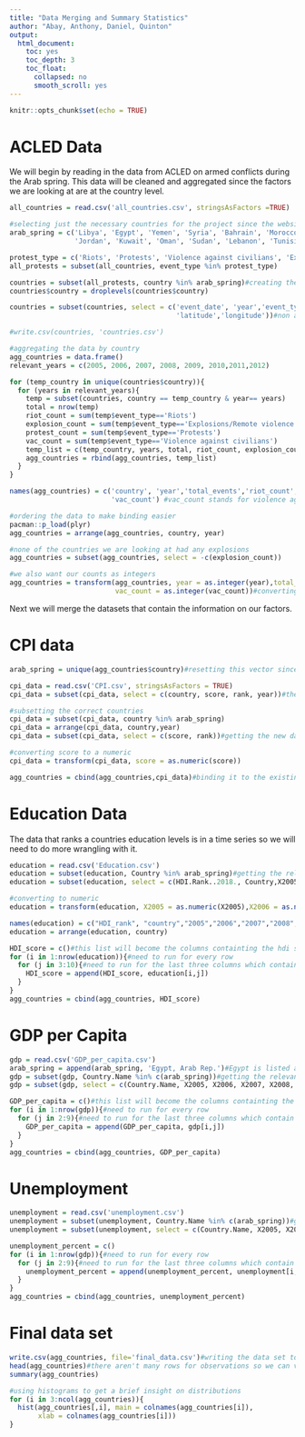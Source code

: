 ---
title: "Data Merging and Summary Statistics"
author: "Abay, Anthony, Daniel, Quinton"
output:
  html_document:
    toc: yes
    toc_depth: 3
    toc_float:
      collapsed: no
      smooth_scroll: yes
---

```{r setup, include=FALSE}
knitr::opts_chunk$set(echo = TRUE)
```

# ACLED Data

We will begin by reading in the data from ACLED on armed conflicts during the Arab spring. This data will be cleaned and aggregated since the factors we are looking at are at the country level.

```{r}
all_countries = read.csv('all_countries.csv', stringsAsFactors =TRUE)

#selecting just the necessary countries for the project since the website is too slow to query
arab_spring = c('Libya', 'Egypt', 'Yemen', 'Syria', 'Bahrain', 'Morocco', 'Iraq','Algeria',
                'Jordan', 'Kuwait', 'Oman', 'Sudan', 'Lebanon', 'Tunisia')

protest_type = c('Riots', 'Protests', 'Violence against civilians', 'Explosions/Remote Violence')#reducing to the relevant types of protest
all_protests = subset(all_countries, event_type %in% protest_type)

countries = subset(all_protests, country %in% arab_spring)#creating the data.frame of the right countries
countries$country = droplevels(countries$country)

countries = subset(countries, select = c('event_date', 'year','event_type','country','location',
                                         'latitude','longitude'))#non aggregated data with correct columns

#write.csv(countries, 'countries.csv')

#aggregating the data by country
agg_countries = data.frame()
relevant_years = c(2005, 2006, 2007, 2008, 2009, 2010,2011,2012)

for (temp_country in unique(countries$country)){
  for (years in relevant_years){
    temp = subset(countries, country == temp_country & year== years)
    total = nrow(temp)
    riot_count = sum(temp$event_type=='Riots')
    explosion_count = sum(temp$event_type=='Explosions/Remote violence')
    protest_count = sum(temp$event_type=='Protests')
    vac_count = sum(temp$event_type=='Violence against civilians')
    temp_list = c(temp_country, years, total, riot_count, explosion_count, protest_count, vac_count)
    agg_countries = rbind(agg_countries, temp_list) 
  }
}

names(agg_countries) = c('country', 'year','total_events','riot_count', 'explosion_count', 'protest_count',
                         'vac_count') #vac_count stands for violence against citizens

#ordering the data to make binding easier
pacman::p_load(plyr)
agg_countries = arrange(agg_countries, country, year)

#none of the countries we are looking at had any explosions
agg_countries = subset(agg_countries, select = -c(explosion_count))

#we also want our counts as integers
agg_countries = transform(agg_countries, year = as.integer(year),total_events = as.integer(total_events), riot_count = as.numeric(riot_count), protest_count = as.integer(protest_count), 
                          vac_count = as.integer(vac_count))#converting to appropriate data types
```

Next we will merge the datasets that contain the information on our factors.

# CPI data

```{r}
arab_spring = unique(agg_countries$country)#resetting this vector since we only have data on 6 countries

cpi_data = read.csv('CPI.csv', stringsAsFactors = TRUE)
cpi_data = subset(cpi_data, select = c(country, score, rank, year))#the region won't be relevant to our analysis

#subsetting the correct countries
cpi_data = subset(cpi_data, country %in% arab_spring)
cpi_data = arrange(cpi_data, country,year)
cpi_data = subset(cpi_data, select = c(score, rank))#getting the new data to add

#converting score to a numeric
cpi_data = transform(cpi_data, score = as.numeric(score))

agg_countries = cbind(agg_countries,cpi_data)#binding it to the existing dataframe
```

# Education Data
The data that ranks a countries education levels is in a time series so we will need to do more wrangling with it.

```{r}
education = read.csv('Education.csv')
education = subset(education, Country %in% arab_spring)#getting the relevant countries
education = subset(education, select = c(HDI.Rank..2018., Country,X2005, X2006, X2007, X2008, X2009, X2010, X2011, X2012))#getting the relevant years

#converting to numeric
education = transform(education, X2005 = as.numeric(X2005),X2006 = as.numeric(X2006),X2007 = as.numeric(X2007), X2008 = as.numeric(X2008),X2009 = as.numeric(X2009), X2010 = as.numeric(X2010), X2011 = as.numeric(X2011), X2012 = as.numeric(X2012))

names(education) = c("HDI_rank", "country","2005","2006","2007","2008","2009", "2010",'2011','2012')#renaming columns
education = arrange(education, country)

HDI_score = c()#this list will become the columns containting the hdi scores on education
for (i in 1:nrow(education)){#need to run for every row
  for (j in 3:10){#need to run for the last three columns which contain the data from the years
    HDI_score = append(HDI_score, education[i,j])
  }
}
agg_countries = cbind(agg_countries, HDI_score)
```

# GDP per Capita

```{r}
gdp = read.csv('GDP_per_capita.csv')
arab_spring = append(arab_spring, 'Egypt, Arab Rep.')#Egypt is listed as "Egypt, arab rep." in the worldbank
gdp = subset(gdp, Country.Name %in% c(arab_spring))#getting the relevant countries
gdp = subset(gdp, select = c(Country.Name, X2005, X2006, X2007, X2008, X2009, X2010, X2011, X2012))#getting the relevant years

GDP_per_capita = c()#this list will become the columns containting the hdi scores on education
for (i in 1:nrow(gdp)){#need to run for every row
  for (j in 2:9){#need to run for the last three columns which contain the data from the years
    GDP_per_capita = append(GDP_per_capita, gdp[i,j])
  }
}
agg_countries = cbind(agg_countries, GDP_per_capita)
```

# Unemployment

```{r}
unemployment = read.csv('unemployment.csv')
unemployment = subset(unemployment, Country.Name %in% c(arab_spring))#getting the relevant countries
unemployment = subset(unemployment, select = c(Country.Name, X2005, X2006, X2007, X2008, X2009, X2010, X2011, X2012))#getting the relevant years

unemployment_percent = c()
for (i in 1:nrow(gdp)){#need to run for every row
  for (j in 2:9){#need to run for the last three columns which contain the data from the years
    unemployment_percent = append(unemployment_percent, unemployment[i,j])
  }
}
agg_countries = cbind(agg_countries, unemployment_percent)
```

# Final data set

```{r}
write.csv(agg_countries, file='final_data.csv')#writing the data set to be saved
head(agg_countries)#there aren't many rows for observations so we can view the whole thing
summary(agg_countries)

#using histograms to get a brief insight on distributions
for (i in 3:ncol(agg_countries)){
  hist(agg_countries[,i], main = colnames(agg_countries[i]),
       xlab = colnames(agg_countries[i]))
}
```

